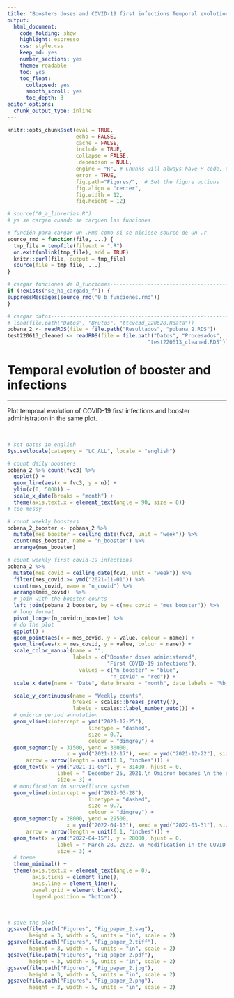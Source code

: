 ```yaml
---
title: "Boosters doses and COVID-19 first infections Temporal evolution"
output: 
  html_document:
    code_folding: show
    highlight: espresso
    css: style.css
    keep_md: yes
    number_sections: yes
    theme: readable
    toc: yes  
    toc_float:
      collapsed: yes
      smooth_scroll: yes
      toc_depth: 3     
editor_options: 
  chunk_output_type: inline
---
```



```r
knitr::opts_chunk$set(eval = TRUE, 
                      echo = FALSE, 
                      cache = FALSE,
                      include = TRUE,
                      collapse = FALSE,
                       dependson = NULL,
                      engine = "R", # Chunks will always have R code, unless noted
                      error = TRUE,
                      fig.path="Figures/",  # Set the figure options
                      fig.align = "center", 
                      fig.width = 12,
                      fig.height = 12)
```

```r
# source("0_a_librerias.R")
# ya se cargan cuando se carguen las funciones

```

```r
# función para cargar un .Rmd como si se hiciese source de un .r---------------
source_rmd = function(file, ...) {
  tmp_file = tempfile(fileext = ".R")
  on.exit(unlink(tmp_file), add = TRUE)
  knitr::purl(file, output = tmp_file)
  source(file = tmp_file, ...)
}

```

```r
# cargar funciones de 0_funciones----------------------------------------------
if (!exists("se_ha_cargado_f")) {
suppressMessages(source_rmd("0_b_funciones.rmd"))
}

```

```r
# cargar datos-----------------------------------------------------------------
# load(file.path("Datos", "Brutos", "ttcvc3d_220628.Rdata"))
pobana_2 <- readRDS(file = file.path("Resultados", "pobana_2.RDS"))
test220613_cleaned <- readRDS(file = file.path("Datos", "Procesados", 
                                             "test220613_cleaned.RDS"))

```

# Temporal evolution of booster and infections

***

Plot temporal evolution of COVID-19 first infections and booster administration in the same plot.

<br>

```r
# set dates in english
Sys.setlocale(category = "LC_ALL", locale = "english")

# count daily boosters
pobana_2 %>% count(fvc3) %>% 
  ggplot() +
  geom_line(aes(x = fvc3, y = n)) +
  ylim(c(0, 5000)) +
  scale_x_date(breaks = "month") +
  theme(axis.text.x = element_text(angle = 90, size = 8))
# too messy

# count weekly boosters
pobana_2_booster <- pobana_2 %>% 
  mutate(mes_booster = ceiling_date(fvc3, unit = "week")) %>% 
  count(mes_booster, name = "n_booster") %>% 
  arrange(mes_booster)

# count weekly first covid-19 infections
pobana_2 %>%     
  mutate(mes_covid = ceiling_date(fcv1, unit = "week")) %>% 
  filter(mes_covid >= ymd("2021-11-01")) %>% 
  count(mes_covid, name = "n_covid") %>% 
  arrange(mes_covid)  %>% 
  # join with the booster counts
  left_join(pobana_2_booster, by = c(mes_covid = "mes_booster")) %>%
  # long format
  pivot_longer(n_covid:n_booster) %>% 
  # do the plot
  ggplot() +
  geom_point(aes(x = mes_covid, y = value, colour = name)) +
  geom_line(aes(x = mes_covid, y = value, colour = name)) +
  scale_color_manual(name = "",
                     labels = c("Booster doses administered", 
                                "First COVID-19 infections"),
                       values = c("n_booster" = "blue",
                                 "n_covid" = "red")) +
  scale_x_date(name = "Date", date_breaks = "month", date_labels = "%b, %y") +

  scale_y_continuous(name = "Weekly counts",
                     breaks = scales::breaks_pretty(7),
                     labels = scales::label_number_auto()) +
  # omicron period annotation
  geom_vline(xintercept = ymd("2021-12-25"), 
                          linetype = "dashed", 
                          size = 0.7,
                          colour = "dimgrey") +
  geom_segment(y = 31500, yend = 30000,
                   x = ymd("2021-12-17"), xend = ymd("2021-12-22"), size = 0.6,
      arrow = arrow(length = unit(0.1, "inches"))) +
  geom_text(x = ymd("2021-11-05"), y = 31400, hjust = 0,
                label = " December 25, 2021.\n Omicron becames \n the dominant strain \n in Navarre, Spain",
                size = 3) +
  # modification in surveillance system
  geom_vline(xintercept = ymd("2022-03-28"), 
                          linetype = "dashed", 
                          size = 0.7,
                          colour = "dimgrey") +
  geom_segment(y = 28000, yend = 29500,
                   x = ymd("2022-04-13"), xend = ymd("2022-03-31"), size = 0.6,
      arrow = arrow(length = unit(0.1, "inches"))) +
  geom_text(x = ymd("2022-04-15"), y = 28000, hjust = 0,
                label = " March 28, 2022. \n Modification in the COVID-19 \n spanish surveillance system. \n A microbiological diagnosis is \n required only for people older \n than 60 years, or hospitalised, \n or vulnerable of any age.",
                size = 3) +
  # theme
  theme_minimal() +
  theme(axis.text.x = element_text(angle = 0),
        axis.ticks = element_line(),
        axis.line = element_line(),
        panel.grid = element_blank(),
        legend.position = "bottom")

```

<br>

```r
# save the plot----------------------------------------------------------------
ggsave(file.path("Figures", "Fig_paper_2.svg"), 
       height = 3, width = 5, units = "in", scale = 2)
ggsave(file.path("Figures", "Fig_paper_2.tiff"), 
       height = 3, width = 5, units = "in", scale = 2)
ggsave(file.path("Figures", "Fig_paper_2.pdf"), 
       height = 3, width = 5, units = "in", scale = 2)
ggsave(file.path("Figures", "Fig_paper_2.jpg"), 
       height = 3, width = 5, units = "in", scale = 2)
ggsave(file.path("Figures", "Fig_paper_2.png"), 
       height = 3, width = 5, units = "in", scale = 2)

```



